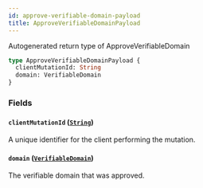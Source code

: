 ```yaml
---
id: approve-verifiable-domain-payload
title: ApproveVerifiableDomainPayload
---
```


Autogenerated return type of ApproveVerifiableDomain

```graphql
type ApproveVerifiableDomainPayload {
  clientMutationId: String
  domain: VerifiableDomain
}
```

### Fields

#### `clientMutationId` ([`String`](/docs/api/scalars/string))

A unique identifier for the client performing the mutation.

#### `domain` ([`VerifiableDomain`](/docs/api/objects/verifiable-domain))

The verifiable domain that was approved.
